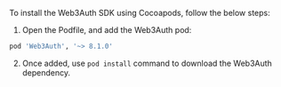 To install the Web3Auth SDK using Cocoapods, follow the below steps:

1. Open the Podfile, and add the Web3Auth pod:

```sh
pod 'Web3Auth', '~> 8.1.0'
```

2. Once added, use `pod install` command to download the Web3Auth dependency.
